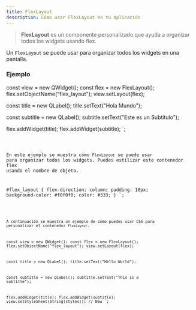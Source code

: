 ```yaml
---
title: FlexLayout
description: Cómo usar FlexLayout en tu aplicación
---
```


> **FlexLayout** es un componente personalizado que ayuda a organizar todos los widgets usando flex.

Un `FlexLayout` se puede usar para organizar todos los widgets en una pantalla.

### Ejemplo


const view = new QWidget();
const flex = new FlexLayout();
flex.setObjectName("flex_layout");
view.setLayout(flex);

const title = new QLabel();
title.setText("Hola Mundo");

const subtitle = new QLabel();
subtitle.setText("Este es un Subtítulo");

flex.addWidget(title);
flex.addWidget(subtitle);
`;

<Code code={flexExample} title='flex.ts' lang='ts' />

En este ejemplo se muestra cómo `FlexLayout` se puede usar para organizar todos los widgets. Puedes estilizar este contenedor flex usando el nombre de objeto.

#flex_layout {
    flex-direction: column;
    padding: 10px;
    background-color: #f0f0f0;
    color: #333;
}
`;

<Code code={cssStyleExample} title='flex.css' lang='css' />

A continuación se muestra un ejemplo de cómo puedes usar CSS para personalizar el contenedor `FlexLayout`.


const view = new QWidget();
const flex = new FlexLayout();
flex.setObjectName("flex_layout");
view.setLayout(flex);

const title = new QLabel();
title.setText("Hello World");

const subtitle = new QLabel();
subtitle.setText("This is a subtitle");

flex.addWidget(title);
flex.addWidget(subtitle);
view.setStyleSheet(String(styles)); // New
`;


<Code code={flexWithCssExample} title='flex.ts' lang='ts' mark={highlights} />


